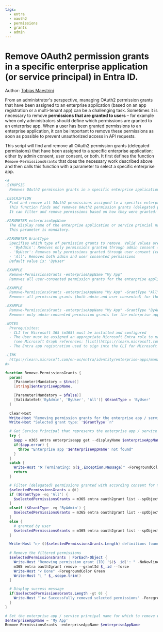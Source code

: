 ```yaml
---
tags:  
  - entra
  - oauth2
  - permissions
  - grants
  - admin
---
```



# Remove OAuth2 permission grants in a specific enterprise application (or service principal) in Entra ID.

Author: [Tobias Maestrini](https://github.com/tmaestrini)

From an administrator's perspective, managing OAuth2 permission grants that have been assigned to an enterprise application (based on an app registration or a multi-tenant app) can be a challenging task.
Sometimes it is necessary to remove **permissions that are granted to users** – for example when only administrators should define which permissions are granted to an enterprise app.
When a user has been granted permissions to an enterprise application, it can be important to remove these permissions as soon as possible to prevent unauthorized access in API requests.

This script will find and remove all OAuth2 permission grants (delegated permissions) that have been assigned to a specific enterprise application; either by admin consent, user consent, or both.
It first defines the function `Remove-PermissionsGrants` that does the necessary work described above and then calls this function with a parameter to select a specific enterprise app.

<Tabs>
  <TabItem value="PowerShell">

  ```powershell
  <#
  .SYNOPSIS
    Removes OAuth2 permission grants in a specific enterprise application (or service principal) in Entra ID.

  .DESCRIPTION
    Find and remove all OAuth2 permissions assigned to a specific enterprise application by selecting one of the following removal options: **All permissions** / Permissions granted **by an administrator** / Permissions consented to **by users**.
    This function finds and removes OAuth2 permission grants (delegated permissions) assigned to a specific enterprise application.
    It can filter and remove permissions based on how they were granted: either by admin consent, user consent, or both.

  .PARAMETER enterpriseAppName
    The display name of the enterprise application or service princial name in Entra ID from which to remove permission grants.
    This parameter is mandatory.

  .PARAMETER GrantType
    Specifies which type of permission grants to remove. Valid values are:
    - 'ByAdmin': Removes only permissions granted through admin consent (consentType = AllPrincipals)
    - 'ByUser': Removes only permissions granted through user consent (consentType != AllPrincipals)
    - 'All': Removes both admin and user consented permissions
    Default value is: 'ByUser'

  .EXAMPLE
    Remove-PermissionsGrants -enterpriseAppName "My App"
    Removes all user-consented permission grants for the enterprise application "My App"

  .EXAMPLE
    Remove-PermissionsGrants -enterpriseAppName "My App" -GrantType "All"
    Removes all permission grants (both admin and user consented) for the enterprise application "My App"

  .EXAMPLE
    Remove-PermissionsGrants -enterpriseAppName "My App" -GrantType "ByAdmin"
    Removes only admin-consented permission grants for the enterprise application "My App"

  .NOTES
    Prerequisites:
    - CLI for Microsoft 365 (m365) must be installed and configured
    - The User must be assigned an appropriate Microsoft Entra role to manage OAuth2 permission grants (at least Application Developer, Cloud Application Administrator, User Administrator)
      (see Microsoft Graph references: [list](https://learn.microsoft.com/en-us/graph/api/oauth2permissiongrant-list?view=graph-rest-1.0&tabs=http) and [delete](https://learn.microsoft.com/en-us/graph/api/oauth2permissiongrant-delete?view=graph-rest-1.0&tabs=http) permission grants)
    - The Entra app registration used to sign into the CLI for Microsoft 365 must have an appropriate permission scope to manage permissions of other apps (at least `DelegatedPermissionGrant.ReadWrite.All`)

  .LINK
    https://learn.microsoft.com/en-us/entra/identity/enterprise-apps/manage-application-permissions?pivots=ms-powershell
  #>

  function Remove-PermissionsGrants {
    param(
      [Parameter(Mandatory = $true)]
      [string]$enterpriseAppName,

      [Parameter(Mandatory = $false)]
      [ValidateSet('ByAdmin', 'ByUser', 'All')] $GrantType = 'ByUser'
    )
    
    Clear-Host
    Write-Host "Removing permission grants for the enterprise app / service principal '$enterpriseAppName'"
    Write-Host "Selected grant type: '$GrantType'`n"

    # Get Service Principal that represents the enterprise app / service principal
    try {
      $app = m365 entra enterpriseapp get --displayName $enterpriseAppName --output json | ConvertFrom-Json
      if($app.error) {
        throw "Enterprise app '$enterpriseAppName' not found"
      }
    }
    catch {
      Write-Host "❌ Terminating: $($_.Exception.Message)" -ForegroundColor Red
      return
    }

    # Filter (delegated) permissions granted with according consent for the given enterprise app or service principal
    $selectedPermissionsGrants = @()
    if ($GrantType -eq 'All') {
      $selectedPermissionsGrants = m365 entra oauth2grant list --spObjectId $app.id --output json | ConvertFrom-Json
    }
    elseif ($GrantType -eq 'ByAdmin') {
      $selectedPermissionsGrants = m365 entra oauth2grant list --spObjectId $app.id --query "[?consentType == 'AllPrincipals']" --output json | ConvertFrom-Json
    }
    else {
      # granted by user
      $selectedPermissionsGrants = m365 entra oauth2grant list --spObjectId $app.id --query "[?consentType != 'AllPrincipals']" --output json | ConvertFrom-Json
    }

    Write-Host "👉 $($selectedPermissionsGrants.Length) definitions found`n"
    
    # Remove the filtered permissions
    $selectedPermissionsGrants | ForEach-Object {
      Write-Host "Removing permission grant (ID) '$($_.id)': " -NoNewline
      m365 entra oauth2grant remove --grantId $_.id --force
      Write-Host "✔ Done" -ForegroundColor Green
      Write-Host "⎿ " $_.scope.trim()
    }

    # Display success message
    if($selectedPermissionsGrants.Length -gt 0) {
      Write-Host "`n✔️ Successfully removed selected permissions" -ForegroundColor Green
    }
  }

  # Set the enterprise app / service principal name for which to remove user consents
  $enterpriseAppName = 'My App'
  Remove-PermissionsGrants -enterpriseAppName $enterpriseAppName
  ```

  </TabItem>
</Tabs>

